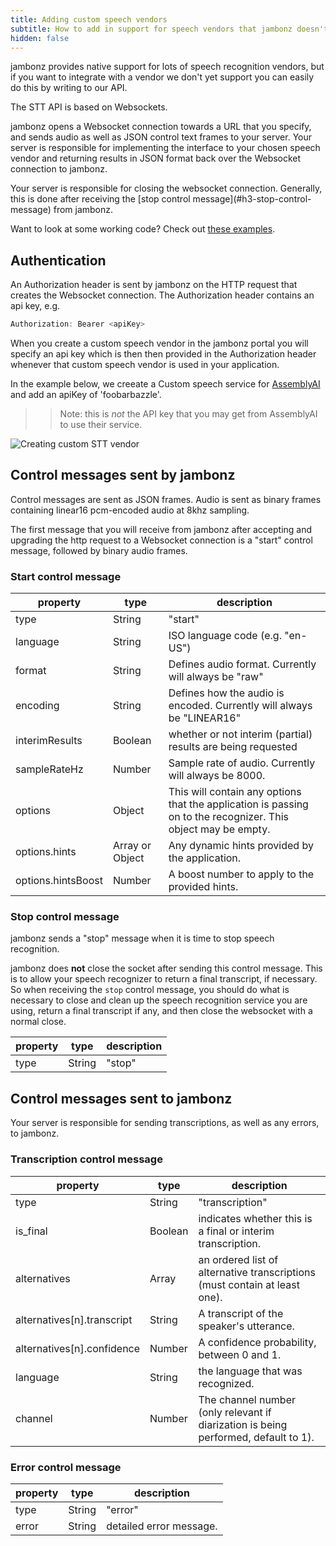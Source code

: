```yaml
---
title: Adding custom speech vendors 
subtitle: How to add in support for speech vendors that jambonz doesn't natively support
hidden: false
---
```


jambonz provides native support for lots of speech recognition vendors, 
but if you want to integrate with a vendor we don't yet support you can easily do this by writing to our API.  

The STT API is based on Websockets.  

jambonz opens a Websocket connection towards a URL that you specify, 
and sends audio as well as JSON control text frames to your server. 
Your server is responsible for implementing the interface to your chosen speech vendor 
and returning results in JSON format back over the Websocket connection to jambonz.

<Note>
Your server is responsible for closing the websocket connection. 
Generally, this is done after receiving the [stop control message](#h3-stop-control-message) from jambonz.
</Note>

Want to look at some working code?  Check out [these examples](https://github.com/jambonz/custom-speech-example).

## Authentication

An Authorization header is sent by jambonz on the HTTP request that creates the Websocket connection.  The Authorization header contains an api key, e.g.

```js
Authorization: Bearer <apiKey>
```

When you create a custom speech vendor in the jambonz portal you will specify an api key which is 
then then provided in the Authorization header whenever that custom speech vendor is used in your application.

In the example below, we creeate a Custom speech service for [AssemblyAI](https://www.assemblyai.com/docs) 
and add an apiKey of 'foobarbazzle'.

>> Note: this is *not* the API key that you may get from AssemblyAI to use their service.

![Creating custom STT vendor](../../assets/images/creating-custom-stt-vendor.png)

## Control messages sent by jambonz

Control messages are sent as JSON frames.  Audio is sent as binary frames containing 
linear16 pcm-encoded audio at 8khz sampling.  

The first message that you will receive from jambonz after accepting and upgrading the 
http request to a Websocket connection is a "start" control message, followed by binary audio frames.

### Start control message

| property | type | description  |
| ---------|-------------| -----|
| type | String | "start" |
| language | String | ISO language code (e.g. "en-US") |
| format | String | Defines audio format.  Currently will always be "raw" |
| encoding | String | Defines how the audio is encoded.  Currently will always be "LINEAR16" |
| interimResults | Boolean | whether or not interim (partial) results are being requested |
| sampleRateHz | Number | Sample rate of audio.  Currently will always be 8000. |
| options | Object | This will contain any options that the application is passing on to the recognizer. This object may be empty. |
| options.hints | Array or Object | Any dynamic hints provided by the application. |
| options.hintsBoost | Number | A boost number to apply to the provided hints. |

### Stop control message

jambonz sends a "stop" message when it is time to stop speech recognition.  

jambonz does **not** close the socket after sending this control message.  This is to allow your speech recognizer to return a final transcript, if necessary.  So when receiving the `stop` control message, you should do what is necessary to close and clean up the speech recognition service you are using, return a final transcript if any, and then close the websocket with a normal close.

| property | type | description  |
| ---------|-------------| -----|
| type | String | "stop" |

## Control messages sent to jambonz

Your server is responsible for sending transcriptions, as well as any errors, to jambonz.

### Transcription control message

| property | type | description  |
| ---------|-------------| -----|
| type | String | "transcription" |
| is_final | Boolean | indicates whether this is a final or interim transcription. |
| alternatives | Array | an ordered list of alternative transcriptions (must contain at least one). |
| alternatives[n].transcript | String | A transcript of the speaker's utterance. |
| alternatives[n].confidence | Number | A confidence probability, between 0 and 1. |
| language | String | the language that was recognized. |
| channel | Number | The channel number (only relevant if diarization is being performed, default to 1). |

### Error control message

| property | type | description  |
| ---------|-------------| -----|
| type | String | "error" |
| error | String | detailed error message. |


